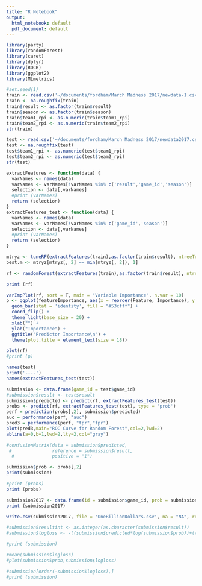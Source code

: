 ```yaml
---
title: "R Notebook"
output:
  html_notebook: default
  pdf_document: default
---
```


```r
library(party)
library(randomForest)
library(caret)
library(dplyr)
library(ROCR)
library(ggplot2)
library(MLmetrics)
```

```r
#set.seed(1)
train <- read.csv('~/documents/fordham/March Madness 2017/newdata-1.csv', head = TRUE, sep = ",")
train <- na.roughfix(train)
train$result <- as.factor(train$result)
train$season <- as.factor(train$season)
train$team1_rpi <- as.numeric(train$team1_rpi)
train$team2_rpi <- as.numeric(train$team2_rpi)
str(train)

test <- read.csv('~/documents/fordham/March Madness 2017/newdata2017.csv', head = TRUE, sep = ",")
test <- na.roughfix(test)
test$team1_rpi <- as.numeric(test$team1_rpi)
test$team2_rpi <- as.numeric(test$team2_rpi)
str(test)
```


```r
extractFeatures <- function(data) {
  varNames <- names(data)
  varNames <- varNames[!varNames %in% c('result','game_id','season')]
  selection <- data[,varNames]
  #print (varNames)
  return (selection)
}
extractFeatures_test <- function(data) {
  varNames <- names(data)
  varNames <- varNames[!varNames %in% c('game_id','season')]
  selection <- data[,varNames]
  #print (varNames)
  return (selection)
}

mtryz <- tuneRF(extractFeatures(train),as.factor(train$result), ntreeTry=5000,stepFactor=1.5,improve=0.01, trace=TRUE, plot=TRUE)
best.m <- mtryz[mtryz[, 2] == min(mtryz[, 2]), 1]
```

```r
rf <- randomForest(extractFeatures(train),as.factor(train$result), ntree = 5000, mtry = best.m, importance = T, keep.forest = T, oob.prox = F)

print (rf)

varImpPlot(rf, sort = T, main = "Variable Importance", n.var = 10)
p <- ggplot(featureImportance, aes(x = reorder(Feature, Importance), y = Importance)) +
  geom_bar(stat = 'identity', fill = "#53cfff") +
  coord_flip() +
  theme_light(base_size = 20) +
  xlab("") +
  ylab("Importance") +
  ggtitle("Predictor Importance\n") +
  theme(plot.title = element_text(size = 18))

plot(rf)
#print (p)

```


```r
names(test)
print('----')
names(extractFeatures_test(test))
```

```r
submission <- data.frame(game_id = test$game_id)
#submission$result <- test$result
submission$predicted <- predict(rf, extractFeatures_test(test))
probs <- predict(rf, extractFeatures_test(test), type = 'prob')
perf = prediction(probs[,2], submission$predicted)
auc = performance(perf, "auc")
pred3 = performance(perf, "tpr","fpr")
plot(pred3,main="ROC Curve for Random Forest",col=2,lwd=2)
abline(a=0,b=1,lwd=2,lty=2,col="gray")

#confusionMatrix(data = submission$predicted,
 #               reference = submission$result,
  #              positive = "1")

submission$prob <- probs[,2]
print(submission)
```

```r
#print (probs)
print (probs)
```
```r
submission2017 <- data.frame(id = submission$game_id, prob = submission$prob)
print (submission2017)
```
```r
write.csv(submission2017, file = 'OneBillionDollars.csv', na = "NA", row.names = FALSE)
```

```r
#submission$resultint <- as.integer(as.character(submission$result)) 
#submission$logloss <- -((submission$predicted*log(submission$prob))+((1-submission$predicted)*log(1-submission$prob)))

#print (submission)

#mean(submission$logloss)
#plot(submission$prob,submission$logloss)

#submission[order(-submission$logloss),]
#print (submission)
```



